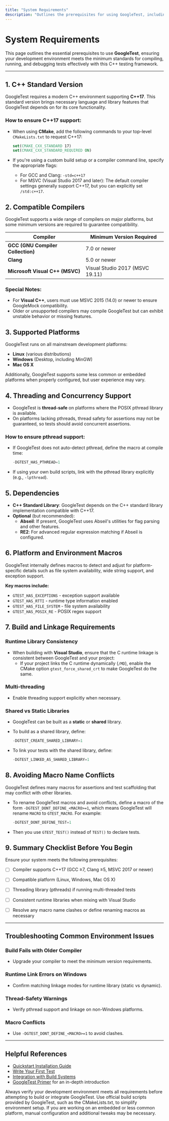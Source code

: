 ```yaml
---
title: "System Requirements"
description: "Outlines the prerequisites for using GoogleTest, including minimum supported C++ standard, compatible compilers and platforms, as well as relevant dependencies. Helps users ensure their system meets the baseline for a hassle-free setup."
---
```


# System Requirements

This page outlines the essential prerequisites to use **GoogleTest**, ensuring your development environment meets the minimum standards for compiling, running, and debugging tests effectively with this C++ testing framework.

---

## 1. C++ Standard Version

GoogleTest requires a modern C++ environment supporting **C++17**. This standard version brings necessary language and library features that GoogleTest depends on for its core functionality.

### How to ensure C++17 support:

- When using **CMake**, add the following commands to your top-level `CMakeLists.txt` to request C++17:
  
  ```cmake
  set(CMAKE_CXX_STANDARD 17)
  set(CMAKE_CXX_STANDARD_REQUIRED ON)
  ```

- If you're using a custom build setup or a compiler command line, specify the appropriate flags:
  
  - For GCC and Clang: `-std=c++17`
  - For MSVC (Visual Studio 2017 and later): The default compiler settings generally support C++17, but you can explicitly set `/std:c++17`.


## 2. Compatible Compilers

GoogleTest supports a wide range of compilers on major platforms, but some minimum versions are required to guarantee compatibility.

| Compiler            | Minimum Version Required         |
|---------------------|---------------------------------|
| **GCC (GNU Compiler Collection)** | 7.0 or newer               |
| **Clang**           | 5.0 or newer                    |
| **Microsoft Visual C++ (MSVC)**    | Visual Studio 2017 (MSVC 19.11) |

### Special Notes:
- For **Visual C++**, users must use MSVC 2015 (14.0) or newer to ensure GoogleMock compatibility.
- Older or unsupported compilers may compile GoogleTest but can exhibit unstable behavior or missing features.

## 3. Supported Platforms

GoogleTest runs on all mainstream development platforms:

- **Linux** (various distributions)
- **Windows** (Desktop, including MinGW)
- **Mac OS X**

Additionally, GoogleTest supports some less common or embedded platforms when properly configured, but user experience may vary.

## 4. Threading and Concurrency Support

- GoogleTest is **thread-safe** on platforms where the POSIX pthread library is available.
- On platforms lacking pthreads, thread safety for assertions may not be guaranteed, so tests should avoid concurrent assertions.

### How to ensure pthread support:
- If GoogleTest does not auto-detect pthread, define the macro at compile time:

  ```cpp
  -DGTEST_HAS_PTHREAD=1
  ```

- If using your own build scripts, link with the pthread library explicitly (e.g., `-lpthread`).

## 5. Dependencies

- **C++ Standard Library**: GoogleTest depends on the C++ standard library implementation compatible with C++17.
- **Optional** (but recommended):
  - **Abseil**: If present, GoogleTest uses Abseil's utilities for flag parsing and other features.
  - **RE2**: For advanced regular expression matching if Abseil is configured.


## 6. Platform and Environment Macros

GoogleTest internally defines macros to detect and adjust for platform-specific details such as file system availability, wide string support, and exception support.

**Key macros include:**
- `GTEST_HAS_EXCEPTIONS` - exception support available
- `GTEST_HAS_RTTI` - runtime type information enabled
- `GTEST_HAS_FILE_SYSTEM` - file system availability
- `GTEST_HAS_POSIX_RE` - POSIX regex support


## 7. Build and Linkage Requirements

### Runtime Library Consistency
- When building with **Visual Studio**, ensure that the C runtime linkage is consistent between GoogleTest and your project:
  - If your project links the C runtime dynamically (`/MD`), enable the CMake option `gtest_force_shared_crt` to make GoogleTest do the same.

### Multi-threading
- Enable threading support explicitly when necessary.

### Shared vs Static Libraries
- GoogleTest can be built as a **static** or **shared** library. 
- To build as a shared library, define:
  
  ```cpp
  -DGTEST_CREATE_SHARED_LIBRARY=1
  ```

- To link your tests with the shared library, define:

  ```cpp
  -DGTEST_LINKED_AS_SHARED_LIBRARY=1
  ```


## 8. Avoiding Macro Name Conflicts

GoogleTest defines many macros for assertions and test scaffolding that may conflict with other libraries.

- To rename GoogleTest macros and avoid conflicts, define a macro of the form `-DGTEST_DONT_DEFINE_<MACRO>=1`, which means GoogleTest will rename `MACRO` to `GTEST_MACRO`. For example:

  ```cpp
  -DGTEST_DONT_DEFINE_TEST=1
  ```

- Then you use `GTEST_TEST()` instead of `TEST()` to declare tests.


## 9. Summary Checklist Before You Begin

Ensure your system meets the following prerequisites:

- [ ] Compiler supports C++17 (GCC ≥7, Clang ≥5, MSVC 2017 or newer)
- [ ] Compatible platform (Linux, Windows, Mac OS X)
- [ ] Threading library (pthreads) if running multi-threaded tests
- [ ] Consistent runtime libraries when mixing with Visual Studio
- [ ] Resolve any macro name clashes or define renaming macros as necessary


---

## Troubleshooting Common Environment Issues

### Build Fails with Older Compiler
- Upgrade your compiler to meet the minimum version requirements.

### Runtime Link Errors on Windows
- Confirm matching linkage modes for runtime library (static vs dynamic).

### Thread-Safety Warnings
- Verify pthread support and linkage on non-Windows platforms.

### Macro Conflicts
- Use `-DGTEST_DONT_DEFINE_<MACRO>=1` to avoid clashes.


---

## Helpful References

- [Quickstart Installation Guide](/guides/getting-started/quickstart-installation)
- [Write Your First Test](/guides/getting-started/writing-your-first-test)
- [Integration with Build Systems](/overview/integration-feature-overview/integration-build-systems)
- [GoogleTest Primer](docs/primer.md) for an in-depth introduction

<Tip>
Always verify your development environment meets all requirements before attempting to build or integrate GoogleTest.
</Tip>

<Tip>
Use official build scripts provided by GoogleTest, such as the CMakeLists.txt, to simplify environment setup.
</Tip>

<Note>
If you are working on an embedded or less common platform, manual configuration and additional tweaks may be necessary.
</Note>